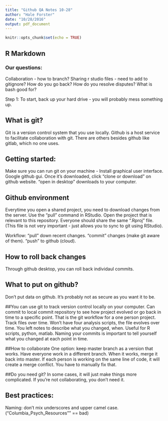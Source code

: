 ```yaml
---
title: "Github QA Notes 10-28"
author: "Hale Forster"
date: "10/28/2016"
output: pdf_document
---
```


```r
knitr::opts_chunk$set(echo = TRUE)
```

## R Markdown
### Our questions:
Collaboration - how to branch?
Sharing r studio files - need to add to gitignore?
How do you go back?
How do you resolve disputes?
What is bash good for?

Step 1: To start, back up your hard drive - you will probably mess something up.

## What is git? 
Git is a version control system that you use locally. Github is a host service to facilitate collaboration with git. There are others besides github like gitlab, which no one uses.

## Getting started:
Make sure you can run git on your machine - Install graphical user interface. Google github gui. Once it's downloaded, click "clone or download" on github website. "open in desktop" downloads to your computer.

## Github environment
Everytime you open a shared project, you need to download changes from the server. Use the "pull" command in RStudio. Open the project that is relevant to this repository. Everyone should share the same ".Rproj" file. (This file is not very important - just allows you to sync to git using RStudio).

Workflow: "pull" down recent changes. "commit" changes (make git aware of them). "push" to github (cloud).

## How to roll back changes
Through github desktop, you can roll back individaul commits.

## What to put on github?
Don't put data on github. It's probably not as secure as you want it to be. 

##You can use git to track version control locally on your computer.
Can commit to local commit repository to see how project evolved or go back in time to a specific point. That is the git workflow for a one person project. Track files over time. Won't have four analysis scripts, the file evolves over time. You left notes to describe what you changed, when. Useful for R scripts, python, matlab. Naming your commits is important to tell yourself what you changed at each point in time.

##How to collaborate
One option: keep master branch as a version that works. Have everyone work in a different branch. When it works, merge it back into master. If each person is working on the same line of code, it will create a merge conflict. You have to manually fix that.

##Do you need git?
In some cases, it will just make things more complicated. If you're not collaborating, you don't need it. 




## Best practices:
Naming: don't mix underscores and upper camel case. ("Columbia_Psych_Resources"" == bad)
